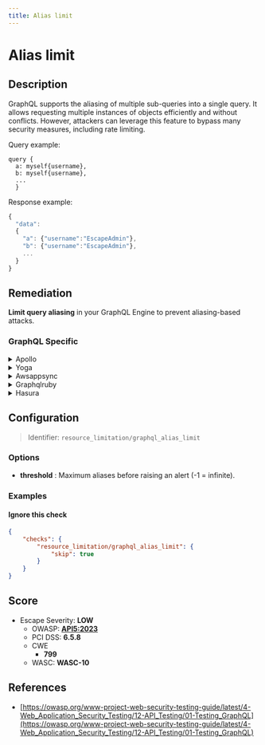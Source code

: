 ```yaml
---
title: Alias limit
---
```


# Alias limit

## Description

GraphQL supports the aliasing of multiple sub-queries into a single query. It allows requesting multiple instances of objects efficiently and without conflicts.
However, attackers can leverage this feature to bypass many security measures, including rate limiting.

Query example:
```
query {
  a: myself{username},
  b: myself{username},
  ...
  }
```

Response example:
```javascript
{
  "data":
  {
    "a": {"username":"EscapeAdmin"},
    "b": {"username":"EscapeAdmin"},
    ...
  }
}
```


## Remediation

**Limit query aliasing** in your GraphQL Engine to prevent aliasing-based attacks.



### GraphQL Specific

<details>
    <summary>Apollo</summary>

Install our open source package [GraphQL Armor](https://escape.tech/graphql-armor/docs/getting-started) for Apollo.

</details>

<details>
    <summary>Yoga</summary>

To prevent abuse of query aliasing in Yoga, you can use GraphQL middleware to analyze and limit the complexity of incoming queries. Implementing a query depth limit can also help mitigate this issue.

</details>

<details>
    <summary>Awsappsync</summary>

For AWS AppSync, you can use AWS WAF to create rules that limit the complexity and depth of GraphQL queries to prevent abuse through excessive aliasing.

</details>

<details>
    <summary>Graphqlruby</summary>

In GraphQL-Ruby, you can use the query complexity analysis feature to set limits on query complexity and depth, which can help prevent abuse through aliasing.

</details>

<details>
    <summary>Hasura</summary>

Hasura provides built-in mechanisms to limit query complexity and depth. Use the `HASURA_GRAPHQL_MAX_QUERY_DEPTH` and `HASURA_GRAPHQL_MAX_COMPLEXITY` environment variables to configure these limits and prevent aliasing abuse.

</details>

## Configuration

> Identifier: `resource_limitation/graphql_alias_limit`

### Options

- **threshold** : Maximum aliases before raising an alert (-1 = infinite).
  



### Examples



#### Ignore this check

```json
{
    "checks": {
        "resource_limitation/graphql_alias_limit": {
            "skip": true
        }
    }
}
```




## Score

- Escape Severity: **<span className="low-severity">LOW</span>**
  - OWASP: **[API5:2023](https://github.com/OWASP/API-Security/blob/master/editions/2023/en/0xa5-broken-function-level-authorization.md)**
  - PCI DSS: **6.5.8**
  - CWE
    - **799**
  - WASC: **WASC-10**
  
  






## References

- [https://owasp.org/www-project-web-security-testing-guide/latest/4-Web_Application_Security_Testing/12-API_Testing/01-Testing_GraphQL](https://owasp.org/www-project-web-security-testing-guide/latest/4-Web_Application_Security_Testing/12-API_Testing/01-Testing_GraphQL)
  